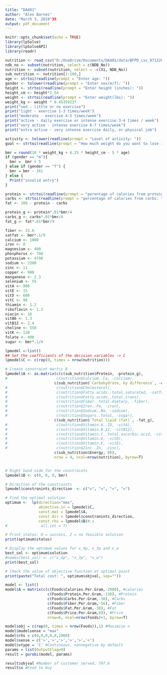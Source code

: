 ```yaml
---
title: "DA401"
author: "Alex Barnes"
date: "March 3, 2019"35
output: pdf_document
---
```


```r
knitr::opts_chunk$set(echo = TRUE)
library(lpSolve)
library(lpSolveAPI)
library(readr)
```

```r
nutrition <- read_csv("D:/OneDrive/Documents/DA401/data/BFPD_csv_07132018/nutrient.csv")
ndb_no <- subset(nutrition, select = c(NDB_No))
nutrition <- subset(nutrition, select = -c(X1, NDB_No))
sub_nutrition <- nutrition[1:100,]
age <- strtoi(readline(prompt = "Enter age: "))
gender <- tolower(readline(prompt = "Enter sex(m/f): "))
height <- strtoi(readline(prompt = "Enter height (inches): "))
height_cm <- height*2.54
weight <- strtoi(readline(prompt = "Enter weight(lbs): "))
weight_kg <- weight * 0.45359237
print("sed - little or no exercise")
print("light - exercise 1-3 times/week")
print("moderate - exercise 4-5 times/week")
print("active - daily exercise or intense exercise 3-4 times / week")
print("very active - intense exercise 6-7 times/week")
print("extra active - very intense exercise daily, or physical job")

activity <- tolower(readline(prompt = "Level of activity: "))
goal <- strtoi(readline(prompt = "How much weight do you want to lose in 1 week: "))
```

```r
bmr = round(10 * weight_kg + 6.25 * height_cm - 5 * age)
if (gender == "m"){
  bmr =  bmr + 5
} else if (gender == "f") {
  bmr = bmr - 161
} else {
  Print("invalid entry")
}

protein <- strtoi(readline(prompt = "perentage of calories from protein: "))
carbs <- strtoi(readline(prompt = "percentage of calories from carbs: "))
fat <- 100 - protein - carbs

protein_g <- protein*.01*bmr/4
carbs_g <- carbs*.01*bmr/4
fat_g <- fat*.01*bmr/9

fiber <- 33.6
satfat <- bmr*.1/9
calcium <- 1000
iron <- 8
magnesium <- 400
phosphorus <- 700
potassium <- 4700
sodium <- 2300
zinc <- 11
copper <- 900
manganese <- 2.3
selenium <- 55
vitA <- 900
vitE <- 15
vitD <- 600
vitC <- 90
thiamin <- 1.2
riboflavin <- 1.3
niacin <- 16
vitB6 <- 1.3
vitB12 <- 2.4
choline <- 550
vitK <- 120
folate <- 400
sugar <- bmr*.1/4
```

```r
lpmodel <-list()
## Set the coefficients of the decision variables -> C
lpmodel$C <- c(rep(0, times = nrow(nutrition)))

# Create constraint martix B
lpmodel$A <- as.matrix(c(c(sub_nutrition$Protein, -protein_g),
#                      c(nutrition$Calcium..Ca, -calcium),
                      c(sub_nutrition$`Carbohydrate, by difference`, -carbs_g),
#                      c(nutrition$Cholesterol),
#                      c(nutrition$Fatty.acids..total.saturated, -satfat),
#                      c(nutrition$Fatty.acids..total.trans),
#                      c(nutrition$Fiber..total.dietary, -fiber),
#                      c(nutrition$Iron..Fe, -iron),
#                      c(nutrition$Sodium..Na, -sodium),
#                      c(nutrition$Sugars..total, -sugar),
                      c(sub_nutrition$`Total lipid (fat)`, -fat_g),
#                      c(nutrition$Vitamin.A..IU, -vitA),
#                      c(nutrition$Vitamin.B.12, -vitB12),
#                      c(nutrition$Vitamin.C..total.ascorbic.acid, -vitC),
#                      c(nutrition$Vitamin.D, -vitD),
#                      c(nutrition$Vitamin.E, -vitE),
#                      c(nutrition$Zinc..Zn, -zinc),
                      c(sub_nutrition$Energy, 0)),
                      nrow = 4, ncol=nrow(nutrition), byrow=T)


# Right hand side for the constraints
lpmodel$B <- c(0, 0, 0, bmr)

# Direction of the constraints
lpmodel$constranints_direction  <- c("=", "=", "=", "=")

# Find the optimal solution
optimum <-  lp(direction="max",
               objective.in = lpmodel$C,
               const.mat = lpmodel$A,
               const.dir = lpmodel$constranints_direction,
               const.rhs = lpmodel$B)#,s
#               all.int = T)

# Print status: 0 = success, 2 = no feasible solution
print(optimum$status)

# Display the optimum values for x_4p, x_3p and x_w
best_sol <- optimum$solution
#names(best_sol) <- c("x_4p", "x_3p", "x_w") 
print(best_sol)

# Check the value of objective function at optimal point
print(paste("Total cost: ", optimum$objval, sep=""))

```


```r
model <- list()
model$A = matrix(c(c(Foods$Calories.Per.Gram,-2000), #calories 
                   c(Foods$Protein.Per.Gram,-130), #Protein 
                   c(Foods$Carbs.Per.Gram,-38), #Carbs 
                   c(Foods$Fiber.Per.Gram,-56), #Fiber 
                   c(Foods$Fat.Per.Gram,-30), #Fat 
                   c(Foods$Price.Per.Gram,0)), #Price 
                   nrow=6, ncol=nrow(Foods)+1, byrow=T)

model$obj = c(rep(0, times = nrow(Foods)),1) #Maximize n 
model$modelsense = "max" 
model$rhs = c(0,0,0,0,0,2000) 
model$sense = c('>','>','>','>','>','<') 
model$vtype = 'C' #Continuous, nonnegative by default
params = list(OutputFlag=0)
result = gurobi(model, params)

result$objval #Number of customer served, 797.6 
result$x #Food to buy
```
